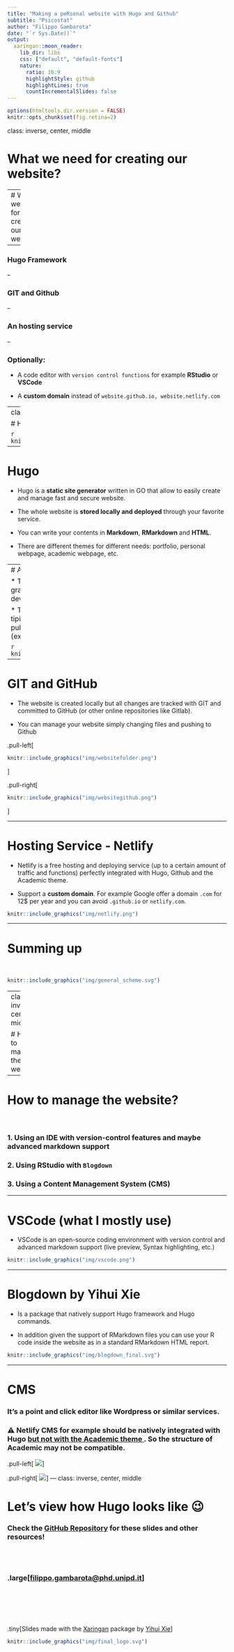 ```yaml
---
title: "Making a peRsonal website with Hugo and Github"
subtitle: "Psicostat"
author: "Filippo Gambarota"
date: "`r Sys.Date()`"
output:
  xaringan::moon_reader:
    lib_dir: libs
    css: ["default", "default-fonts"]
    nature:
      ratio: 16:9
      highlightStyle: github
      highlightLines: true
      countIncrementalSlides: false
---
```

```r
options(htmltools.dir.version = FALSE)
knitr::opts_chunk$set(fig.retina=2)
```

class: inverse, center, middle

# What we need for creating our website?

---
# What we need for creating our website?

--

### Hugo Framework

--

### GIT and Github

--

### An hosting service

--

### Optionally:
  
  * A code editor with `version control functions` for example **RStudio** or **VSCode**
  
  * A **custom domain** instead of `website.github.io, website.netlify.com`
  
---
class: inverse, center, middle

# Hugo Framework

```r
knitr::include_graphics("img/hugo.svg")
```

---

# Hugo

* Hugo is a **static site generator** written in GO that allow to easily create and manage fast and secure website.

* The whole website is **stored locally and deployed** through your favorite service.

* You can write your contents in **Markdown**, **RMarkdown** and **HTML**.

* There are different themes for different needs: portfolio, personal webpage, academic webpage, etc.

---
# Academic Theme

* This is a **theme** (more than a simple graphical customization) sepcifically developed for academic purposes.

* There are several templates for different tipical academic contents: posters, talks, publications and cv-like functions (experience, skills, etc.)

```r
knitr::include_graphics("img/academic.png")
```

---

# GIT and GitHub

* The website is created locally but all changes are tracked with GIT and committed to GitHub (or other online repositories like Gitlab).

* You can manage your website simply changing files and pushing to Github

.pull-left[

```r
knitr::include_graphics("img/websitefolder.png")
```

]

.pull-right[

```r
knitr::include_graphics("img/websitegithub.png")
```

]

---

# Hosting Service - Netlify

* Netlify is a free hosting and deploying service (up to a certain amount of traffic and functions) perfectly integrated with Hugo, Github and the Academic theme.

* Support a **custom domain**. For example Google offer a domain `.com` for 12$ per year and you can avoid `.github.io` or `netlify.com`.

```r
knitr::include_graphics("img/netlify.png")
```

---

# Summing up

</br>

```r
knitr::include_graphics("img/general_scheme.svg")
```

---
class: inverse, center, middle

# How to manage the website?

---

# How to manage the website?

</br>

### 1. Using an **IDE** with version-control features and maybe advanced markdown support


### 2. Using RStudio with `Blogdown`


### 3. Using a **Content Management System** (CMS)

---

# VSCode (what I mostly use)

* VSCode is an open-source coding environment with version control and advanced markdown support (live preview, Syntax highlighting, etc.)

```r
knitr::include_graphics("img/vscode.png")
```

---

# Blogdown by Yihui Xie

* Is a package that natively support Hugo framework and Hugo commands. 

* In addition given the support of RMarkdown files you can use your R code inside the website as in a standard RMarkdown HTML report.

```r
knitr::include_graphics("img/blogdown_final.svg")
```

---

# CMS

### It's a **point and click** editor like Wordpress or similar services.

### ⚠️ Netlify CMS for example should be natively integrated with Hugo <u> but not with the Academic theme </u>. So the structure of Academic may not be compatible.

.pull-left[
![](img/netlifycms.png)
]

.pull-right[
![](img/netlifycms_gif.gif)
]
---
class: inverse, center, middle

# Let's view how Hugo looks like 😉

### Check the [GitHub Repository](https://github.com/filippogambarota/hugowebsite) for these slides and other resources!

<br/>
<br/>

### .large[[filippo.gambarota@phd.unipd.it](mailto:filippo.gambarota@phd.unipd.it)]

<br/>
<br/>
<br/>
<br/>

.tiny[Slides made with the [Xaringan](https://github.com/yihui/xaringan) package by [Yihui Xie](https://yihui.name/)]


```r
knitr::include_graphics("img/final_logo.svg")
```